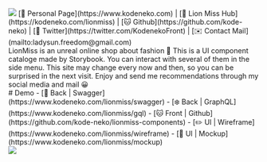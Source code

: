 
<Meta title="Docs / Introduction" />

<style>
  {`
    #main p, #main a {
      font-size: 18px;
    }

    a {
      color: #A06BE3;
    }

    .center {
      text-align: center;
      margin-bottom: 42px;
      border-bottom: 1px solid black;
    }

    .center a, .demo a {
      color: #A06BE3;
    }

    .center a:hover, .demo a:hover {
      color: black;
    }

    .logo {
      margin: 0 auto;
      width: 200px;
    }

    .demo {
      margin-top: 36px;
    }

    .exampleScreen {
      margin-top: 36px;
    }

  `}
</style>

<div id="main">

  <div class="center">
    <img class="logo" src={logo} />
    [💃 Personal Page](https://www.kodeneko.com) | 
    [👗 Lion Miss Hub](https://kodeneko.com/lionmiss) | 
    [🐱 Github](https://github.com/kode-neko) | 
    [🐤 Twitter](https://twitter.com/KodenekoFront) | 
    [✉️ Contact Mail](mailto:ladysun.freedom@gmail.com)
  </div>

  <div class="desc">
    LionMiss is an unreal online shop about fashion 🛒 This is a UI component cataloge made by Storybook. You can interact with several of them in the side menu. This site may change every now and then, so you can be surprised in the next visit. Enjoy and send me recommendations through my social media and mail 😀
  </div>

  <div class="demo">
    # Demo
    - [🌳 Back | Swagger](https://www.kodeneko.com/lionmiss/swagger)
    - [❄️ Back | GraphQL](https://www.kodeneko.com/lionmiss/gql)
    - [🐱 Front | Github](https://github.com/kode-neko/lionmiss-components)
    - [✏️ UI | Wireframe](https://www.kodeneko.com/lionmiss/wireframe)
    - [📱 UI | Mockup](https://www.kodeneko.com/lionmiss/mockup)
  </div>

  <img class="exampleScreen" src={exampleScreen} />

</div>